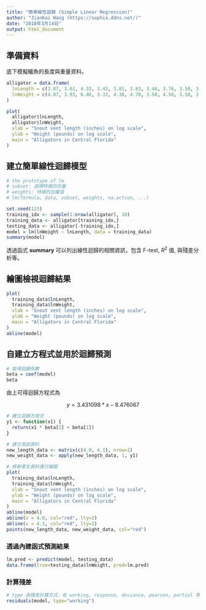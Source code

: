 ---
title: "簡單線性迴歸 (Simple Linear Regression)"
author: "JianKai Wang (https://sophia.ddns.net/)"
date: "2018年3月14日"
output: html_document
---

## 準備資料

底下模擬鱷魚的長度與重量資料。

```{r}
alligator = data.frame(
  lnLength = c(3.87, 3.61, 4.33, 3.43, 3.81, 3.83, 3.46, 3.76, 3.50, 3.58, 4.19, 3.78, 3.71, 3.73, 3.78),
  lnWeight = c(4.87, 3.93, 6.46, 3.33, 4.38, 4.70, 3.50, 4.50, 3.58, 3.64, 5.90, 4.43, 4.38, 4.42, 4.25)
)

plot(
  alligator$lnLength, 
  alligator$lnWeight,
  xlab = "Snout vent length (inches) on log scale",
  ylab = "Weight (pounds) on log scale",
  main = "Alligators in Central Florida"
)
```

## 建立簡單線性迴歸模型

```r
# the prototype of lm
# subset: 選擇特徵的向量
# weights: 特徵的加權值
# lm(formula, data, subset, weights, na.action, ...)
```

```{r}
set.seed(123)
training_idx <- sample(1:nrow(alligator), 10)
training_data <- alligator[training_idx,]
testing_data <- alligator[-training_idx,]
model = lm(lnWeight ~ lnLength, data = training_data)
summary(model)
```

透過函式 **summary** 可以列出線性迴歸的相關資訊，包含 F-test, $R^2$ 值, 與殘差分析等。

## 繪圖檢視迴歸結果

```{r}
plot(
  training_data$lnLength, 
  training_data$lnWeight,
  xlab = "Snout vent length (inches) on log scale",
  ylab = "Weight (pounds) on log scale",
  main = "Alligators in Central Florida"
)
abline(model)
```

## 自建立方程式並用於迴歸預測

```{r}
# 取得迴歸係數
beta = coef(model)
beta
```

由上可得迴歸方程式為

$$y=3.431098*x-8.476067$$

```{r}
# 建立迴歸方程式
y1 <- function(x1) {
  return(x1 * beta[2] + beta[1])
}

# 建立測試資料
new_length_data <- matrix(c(4.0, 4.1), nrow=1)
new_weight_data <- apply(new_length_data, 1, y1)

# 將新產生資料進行繪圖
plot(
  training_data$lnLength, 
  training_data$lnWeight,
  xlab = "Snout vent length (inches) on log scale",
  ylab = "Weight (pounds) on log scale",
  main = "Alligators in Central Florida"
)
abline(model)
abline(v = 4.0, col="red", lty=2)
abline(v = 4.1, col="red", lty=2)
points(new_length_data, new_weight_data, col="red")
```

### 透過內建函式預測結果

```{r}
lm.pred <- predict(model, testing_data)
data.frame(true=testing_data$lnWeight, pred=lm.pred)
```

### 計算殘差

```{r}
# type 為殘差計算方式，有 working, response, deviance, pearson, partial 等
residuals(model, type="working")
```










